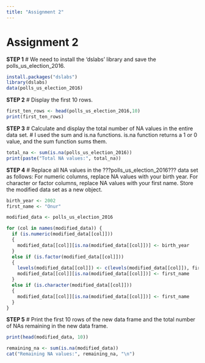 ```yaml
---
title: "Assignment 2"
---
```


# Assignment 2

**STEP 1** \# We need to install the 'dslabs' library and save the polls_us_election_2016.

```r
install.packages("dslabs")
library(dslabs)
data(polls_us_election_2016)
```

**STEP 2** \# Display the first 10 rows.

```r
first_ten_rows <- head(polls_us_election_2016,10)
print(first_ten_rows)
```

**STEP 3** \# Calculate and display the total number of NA values in the entire data set. \# I used the sum and is.na functions. is.na function returns a 1 or 0 value, and the sum function sums them.

```r
total_na <- sum(is.na(polls_us_election_2016))
print(paste("Total NA values:", total_na))
```

**STEP 4** \# Replace all NA values in the ???polls_us_election_2016??? data set as follows: For numeric columns, replace NA values with your birth year. For character or factor columns, replace NA values with your first name. Store the modified data set as a new object.

```r
birth_year <- 2002  
first_name <- "Onur" 

modified_data <- polls_us_election_2016

for (col in names(modified_data)) {
  if (is.numeric(modified_data[[col]])) 
  {
    modified_data[[col]][is.na(modified_data[[col]])] <- birth_year
  } 
  else if (is.factor(modified_data[[col]])) 
  {
    levels(modified_data[[col]]) <- c(levels(modified_data[[col]]), first_name)
    modified_data[[col]][is.na(modified_data[[col]])] <- first_name
  }
  else if (is.character(modified_data[[col]])) 
  {
    modified_data[[col]][is.na(modified_data[[col]])] <- first_name
  }
}
```

**STEP 5** \# Print the first 10 rows of the new data frame and the total number of NAs remaining in the new data frame.

```r
print(head(modified_data, 10))

remaining_na <- sum(is.na(modified_data))
cat("Remaining NA values:", remaining_na, "\n")
```
